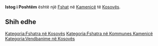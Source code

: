 {{Fshat në Kosovës
 | Emri                = Istog i Poshtëm
| sqi_D_name = Istog i Poshtëm
| sqi_D_FULL_NAME_RO = Istog i Poshtëm
| sqi_D_FULL_NAME_ND_RO = Istog i Poshtem
| sqi_D_SORT_NAME_RG = ISTOGIPOSHTEM
| sqi_D_FULL_NAME_RG = Istog i Poshtëm
| sqi_D_FULL_NAME_ND_RG = Istog i Poshtem
| sqi_V_name = Burimi i Poshtëm
| sqi_V_FULL_NAME_RO = Burimi i Poshtëm Istogu i Poshtëm Istoku i Postëm
| sqi_V_FULL_NAME_ND_RO = Burimi i Poshtem Istogu i Poshtem Istoku i Postem
| sqi_V_SORT_NAME_RG = BURIMIIPOSHTEM ISTOGUIPOSHTEM ISTOKUIPOSTEM
| sqi_V_FULL_NAME_RG = Burimi i Poshtëm Istogu i Poshtëm Istoku i Postëm
| sqi_V_FULL_NAME_ND_RG = Burimi i Poshtem Istogu i Poshtem Istoku i Postem
| srp_N_name = Donji Istok
| srp_N_FULL_NAME_RO = Donji Istok
| srp_N_FULL_NAME_ND_RO = Donji Istok
| srp_N_SORT_NAME_RG = DONJIISTOK
| srp_N_FULL_NAME_RG = Donji Istok
| srp_N_FULL_NAME_ND_RG = Donji Istok
| srp_NS_name = Доњи Исток
| srp_NS_FULL_NAME_RO = Доњи Исток
| srp_NS_FULL_NAME_ND_RO = Доњи Исток
| srp_NS_SORT_NAME_RG = ДОЊИИСТОК
| srp_NS_FULL_NAME_RG = Доњи Исток
| srp_NS_FULL_NAME_ND_RG = Доњи Исток

 | Emri (Rasa dhanore) = 
 | Figura              = 
 | Shteti              = Kosovo
 | Komuna              = Kamenicë
 | Kodi postar         = 
 | Sipërfaqja          = 

 | Popullsia           = 

 | Regj. i popullsisë  = 
 | Dend. e popullsisë  = 
 | Faqja zyrtare       = 
 <!--- Koordinatat ----> 
 | Gjerësia            = 42.773333
 | Gjatësia            = 20.498889
 | Lartësia            = 
}}
'''Istog i Poshtëm''' është një [[Fshat]] në [[Kamenicë]] të [[Kosovës]].

<!-- == Gjeografia == -->
<!-- == Historia == -->
<!-- == Demografia == -->
== Shih edhe ==
{{Komuna Kamenicë}}
{{Kosovo-Administrata-Cung}}

[[Kategoria:Fshatra në Kosovës]]
[[Kategoria:Fshatra në Kommunes Kamenicë]]
[[Kategoria:Vendbanime në Kosovës]]